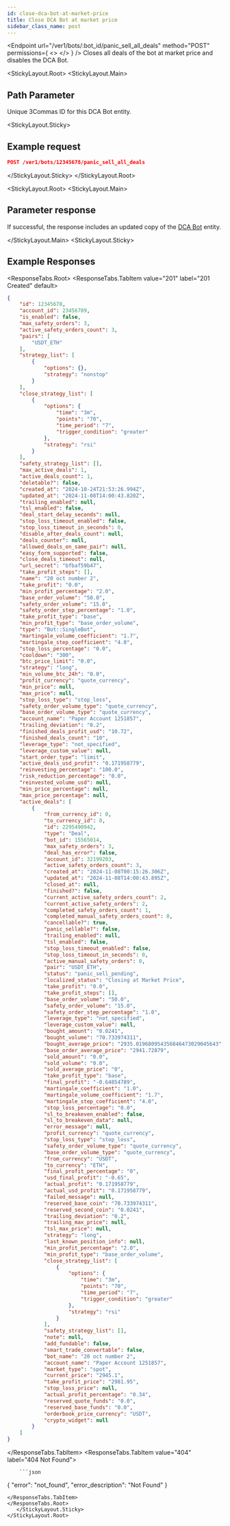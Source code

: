 ```yaml
---
id: close-dca-bot-at-market-price
title: Close DCA Bot at market price
sidebar_class_name: post
---
```




<Endpoint
  url="/ver1/bots/:bot_id/panic_sell_all_deals"
  method="POST"
  permissions={
    <>
      <Permission title="Permission" description="BOTS_WRITE" />
      <Permission title="Security" description="SIGNED" />
    </>
  }
/>
    Closes all deals of the bot at market price and disables the DCA Bot.

<StickyLayout.Root>
<StickyLayout.Main>

## Path Parameter

<ApiParam name='bot_id' type='integer' id="bot_id" required>
  Unique 3Commas ID for this DCA Bot entity.
</ApiParam>
</StickyLayout.Main>

<StickyLayout.Sticky>
##  Example request 

```json
POST /ver1/bots/12345678/panic_sell_all_deals
```
</StickyLayout.Sticky>
</StickyLayout.Root>

<StickyLayout.Root>
<StickyLayout.Main>
## Parameter response

If successful, the response includes an updated copy of the [DCA Bot](1.%20DCA%20Bot%20entity.mdx) entity.

   </StickyLayout.Main>
<StickyLayout.Sticky>

##  Example Responses

<ResponseTabs.Root>
      <ResponseTabs.TabItem value="201" label="201 Created" default>
```json
{
    "id": 12345678,
    "account_id": 23456789,
    "is_enabled": false,
    "max_safety_orders": 3,
    "active_safety_orders_count": 3,
    "pairs": [
        "USDT_ETH"
    ],
    "strategy_list": [
        {
            "options": {},
            "strategy": "nonstop"
        }
    ],
    "close_strategy_list": [
        {
            "options": {
                "time": "3m",
                "points": "70",
                "time_period": "7",
                "trigger_condition": "greater"
            },
            "strategy": "rsi"
        }
    ],
    "safety_strategy_list": [],
    "max_active_deals": 1,
    "active_deals_count": 1,
    "deletable?": false,
    "created_at": "2024-10-24T21:53:26.994Z",
    "updated_at": "2024-11-08T14:00:43.820Z",
    "trailing_enabled": null,
    "tsl_enabled": false,
    "deal_start_delay_seconds": null,
    "stop_loss_timeout_enabled": false,
    "stop_loss_timeout_in_seconds": 0,
    "disable_after_deals_count": null,
    "deals_counter": null,
    "allowed_deals_on_same_pair": null,
    "easy_form_supported": false,
    "close_deals_timeout": null,
    "url_secret": "bfbaf59b47",
    "take_profit_steps": [],
    "name": "20 oct number 2",
    "take_profit": "0.0",
    "min_profit_percentage": "2.0",
    "base_order_volume": "50.0",
    "safety_order_volume": "15.0",
    "safety_order_step_percentage": "1.0",
    "take_profit_type": "base",
    "min_profit_type": "base_order_volume",
    "type": "Bot::SingleBot",
    "martingale_volume_coefficient": "1.7",
    "martingale_step_coefficient": "4.0",
    "stop_loss_percentage": "0.0",
    "cooldown": "300",
    "btc_price_limit": "0.0",
    "strategy": "long",
    "min_volume_btc_24h": "0.0",
    "profit_currency": "quote_currency",
    "min_price": null,
    "max_price": null,
    "stop_loss_type": "stop_loss",
    "safety_order_volume_type": "quote_currency",
    "base_order_volume_type": "quote_currency",
    "account_name": "Paper Account 1251857",
    "trailing_deviation": "0.2",
    "finished_deals_profit_usd": "10.72",
    "finished_deals_count": "10",
    "leverage_type": "not_specified",
    "leverage_custom_value": null,
    "start_order_type": "limit",
    "active_deals_usd_profit": "0.171958779",
    "reinvesting_percentage": "100.0",
    "risk_reduction_percentage": "0.0",
    "reinvested_volume_usd": null,
    "min_price_percentage": null,
    "max_price_percentage": null,
    "active_deals": [
        {
            "from_currency_id": 0,
            "to_currency_id": 0,
            "id": 2295490942,
            "type": "Deal",
            "bot_id": 15565014,
            "max_safety_orders": 3,
            "deal_has_error": false,
            "account_id": 32199203,
            "active_safety_orders_count": 3,
            "created_at": "2024-11-08T00:15:26.306Z",
            "updated_at": "2024-11-08T14:00:43.895Z",
            "closed_at": null,
            "finished?": false,
            "current_active_safety_orders_count": 2,
            "current_active_safety_orders": 2,
            "completed_safety_orders_count": 1,
            "completed_manual_safety_orders_count": 0,
            "cancellable?": true,
            "panic_sellable?": false,
            "trailing_enabled": null,
            "tsl_enabled": false,
            "stop_loss_timeout_enabled": false,
            "stop_loss_timeout_in_seconds": 0,
            "active_manual_safety_orders": 0,
            "pair": "USDT_ETH",
            "status": "panic_sell_pending",
            "localized_status": "Closing at Market Price",
            "take_profit": "0.0",
            "take_profit_steps": [],
            "base_order_volume": "50.0",
            "safety_order_volume": "15.0",
            "safety_order_step_percentage": "1.0",
            "leverage_type": "not_specified",
            "leverage_custom_value": null,
            "bought_amount": "0.0241",
            "bought_volume": "70.733974311",
            "bought_average_price": "2935.019680954356846473029045643",
            "base_order_average_price": "2941.72879",
            "sold_amount": "0.0",
            "sold_volume": "0.0",
            "sold_average_price": "0",
            "take_profit_type": "base",
            "final_profit": "-0.64854789",
            "martingale_coefficient": "1.0",
            "martingale_volume_coefficient": "1.7",
            "martingale_step_coefficient": "4.0",
            "stop_loss_percentage": "0.0",
            "sl_to_breakeven_enabled": false,
            "sl_to_breakeven_data": null,
            "error_message": null,
            "profit_currency": "quote_currency",
            "stop_loss_type": "stop_loss",
            "safety_order_volume_type": "quote_currency",
            "base_order_volume_type": "quote_currency",
            "from_currency": "USDT",
            "to_currency": "ETH",
            "final_profit_percentage": "0",
            "usd_final_profit": "-0.65",
            "actual_profit": "0.171958779",
            "actual_usd_profit": "0.171958779",
            "failed_message": null,
            "reserved_base_coin": "70.733974311",
            "reserved_second_coin": "0.0241",
            "trailing_deviation": "0.2",
            "trailing_max_price": null,
            "tsl_max_price": null,
            "strategy": "long",
            "last_known_position_info": null,
            "min_profit_percentage": "2.0",
            "min_profit_type": "base_order_volume",
            "close_strategy_list": [
                {
                    "options": {
                        "time": "3m",
                        "points": "70",
                        "time_period": "7",
                        "trigger_condition": "greater"
                    },
                    "strategy": "rsi"
                }
            ],
            "safety_strategy_list": [],
            "note": null,
            "add_fundable": false,
            "smart_trade_convertable": false,
            "bot_name": "20 oct number 2",
            "account_name": "Paper Account 1251857",
            "market_type": "spot",
            "current_price": "2945.1",
            "take_profit_price": "2981.95",
            "stop_loss_price": null,
            "actual_profit_percentage": "0.34",
            "reserved_quote_funds": "0.0",
            "reserved_base_funds": "0.0",
            "orderbook_price_currency": "USDT",
            "crypto_widget": null
        }
    ]
}
```
</ResponseTabs.TabItem>
<ResponseTabs.TabItem value="404" label="404 Not Found">

        ```json
{
    "error": "not_found",
    "error_description": "Not Found"
}
```
</ResponseTabs.TabItem>
</ResponseTabs.Root>
   </StickyLayout.Sticky>
</StickyLayout.Root>